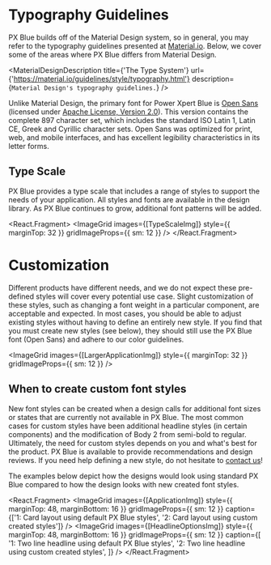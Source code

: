 
<!-- KEYWORDS: design style typography text -->

# Typography Guidelines

PX Blue builds off of the Material Design system, so in general, you may refer to the typography guidelines presented at [Material.io](https://material.io/guidelines/style/typography.html#). Below, we cover some of the areas where PX Blue differs from Material Design.

<MaterialDesignDescription
    title={'The Type System'}
    url={'https://material.io/guidelines/style/typography.html'}
    description={`Material Design's typography guidelines.`}
/>

Unlike Material Design, the primary font for Power Xpert Blue is [Open Sans](https://fonts.google.com/specimen/Open+Sans?selection.family=Open+Sans) (licensed under [Apache License, Version 2.0](http://www.apache.org/licenses/LICENSE-2.0)). This version contains the complete 897 character set, which includes the standard ISO Latin 1, Latin CE, Greek and Cyrillic character sets. Open Sans was optimized for print, web, and mobile interfaces, and has excellent legibility characteristics in its letter forms.

## Type Scale

PX Blue provides a type scale that includes a range of styles to support the needs of your application. All styles and fonts are available in the design library. As PX Blue continues to grow, additional font patterns will be added.

<React.Fragment>
    <ImageGrid images={[TypeScaleImg]} style={{ marginTop: 32 }} gridImageProps={{ sm: 12 }} />
    <Divider />
</React.Fragment>

# Customization

Different products have different needs, and we do not expect these pre-defined styles will cover every potential use case. Slight customization of these styles, such as changing a font weight in a particular component, are acceptable and expected. In most cases, you should be able to adjust existing styles without having to define an entirely new style. If you find that you must create new styles (see below), they should still use the PX Blue font (Open Sans) and adhere to our color guidelines.

<ImageGrid images={[LargerApplicationImg]} style={{ marginTop: 32 }} gridImageProps={{ sm: 12 }} />

## When to create custom font styles

New font styles can be created when a design calls for additional font sizes or states that are currently not available in PX Blue. The most common cases for custom styles have been additional headline styles (in certain components) and the modification of Body 2 from semi-bold to regular. Ultimately, the need for custom styles depends on you and what's best for the product. PX Blue is available to provide recommendations and design reviews. If you need help defining a new style, do not hesitate to [contact us](/community/contactus)!

The examples below depict how the designs would look using standard PX Blue compared to how the design looks with new created font styles.

<React.Fragment>
    <ImageGrid
        images={[ApplicationImg]}
        style={{ marginTop: 48, marginBottom: 16 }}
        gridImageProps={{ sm: 12 }}
        caption={['1: Card layout using default PX Blue styles', '2: Card layout using custom created styles']}
    />
    <ImageGrid
        images={[HeadlineOptionsImg]}
        style={{ marginTop: 48, marginBottom: 16 }}
        gridImageProps={{ sm: 12 }}
        caption={[
            '1: Two line headline using default PX Blue styles',
            '2: Two line headline using custom created styles',
        ]}
    />
</React.Fragment>
